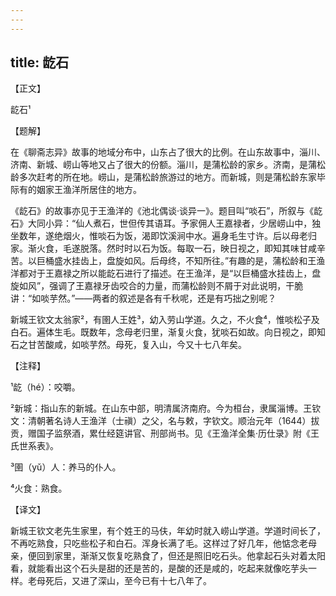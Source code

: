 ```yaml
---
---
---
```

title: 龁石
---



【正文】

龁石¹



【题解】


在《聊斋志异》故事的地域分布中，山东占了很大的比例。在山东故事中，淄川、济南、新城、崂山等地又占了很大的份额。淄川，是蒲松龄的家乡。济南，是蒲松龄多次赶考的所在地。崂山，是蒲松龄旅游过的地方。而新城，则是蒲松龄东家毕际有的姻家王渔洋所居住的地方。

《龁石》的故事亦见于王渔洋的《池北偶谈·谈异一》。题目叫“啖石”，所叙与《龁石》大同小异：“仙人煮石，世但传其语耳。予家佣人王嘉禄者，少居崂山中，独坐数年，遂绝烟火，惟啖石为饭，渴即饮溪涧中水。遍身毛生寸许。后以母老归家。渐火食，毛遂脱落。然时时以石为饭。每取一石，映日视之，即知其味甘咸辛苦。以巨桶盛水挂齿上，盘旋如风。后母终，不知所往。”有趣的是，蒲松龄和王渔洋都对于王嘉禄之所以能龁石进行了描述。在王渔洋，是“以巨桶盛水挂齿上，盘旋如风”，强调了王嘉禄牙齿咬合的力量，而蒲松龄则不屑于对此说明，干脆讲：“如啖芋然。”——两者的叙述是各有千秋呢，还是有巧拙之别呢？

新城王钦文太翁家²，有圉人王姓³，幼入劳山学道。久之，不火食⁴，惟啖松子及白石。遍体生毛。既数年，念母老归里，渐复火食，犹啖石如故。向日视之，即知石之甘苦酸咸，如啖芋然。母死，复入山，今又十七八年矣。





【注释】


¹龁（hé）：咬嚼。

²新城：指山东的新城。在山东中部，明清属济南府。今为桓台，隶属淄博。王钦文：清朝著名诗人王渔洋（士禛）之父，名与敕，字钦文。顺治元年（1644）拔贡，赠国子监祭酒，累仕经筵讲官、刑部尚书。见《王渔洋全集·历仕录》附《王氏世系表》。

³圉（yǔ）人：养马的仆人。

⁴火食：熟食。





【译文】


新城王钦文老先生家里，有个姓王的马伕，年幼时就入崂山学道。学道时间长了，不再吃熟食，只吃些松子和白石。浑身长满了毛。这样过了好几年，他惦念老母亲，便回到家里，渐渐又恢复吃熟食了，但还是照旧吃石头。他拿起石头对着太阳看，就能看出这个石头是甜的还是苦的，是酸的还是咸的，吃起来就像吃芋头一样。老母死后，又进了深山，至今已有十七八年了。